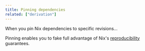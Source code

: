 ```yaml
---
title: Pinning dependencies
related: ["derivation"]
---
```


When you pin Nix dependencies to specific revisions...

Pinning enables you to fake full advantage of Nix's [reproducibility](/concepts/reproducibility) guarantees.
